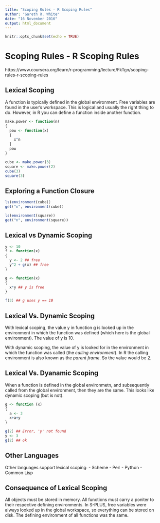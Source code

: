 ```yaml
---
title: "Scoping Rules - R Scoping Rules"
author: "Gareth R. White"
date: "16 November 2016"
output: html_document
---
```


```r
knitr::opts_chunk$set(echo = TRUE)
```

# Scoping Rules - R Scoping Rules
https://www.coursera.org/learn/r-programming/lecture/FkTgn/scoping-rules-r-scoping-rules

## Lexical Scoping
A function is typically defined in the global environment. Free variables are found in the user's workspace.
This is logical and usually the right thing to do.
However, in R you can define a function inside another function.

```r
make.power <- function(n)
{
  pow <- function(x)
  {
    x^n
  }
  pow
}
```

```r
cube <- make.power(3)
square <- make.power(2)
cube(3)
square(3)
```

## Exploring a Function Closure

```r
ls(environment(cube))
get("n", environment(cube))

ls(environment(square))
get("n", environment(square))
```

## Lexical vs Dynamic Scoping
```r
y <- 10
f <- function(x)
{
  y <- 2 ## free
  y^2 + g(x) ## free
}

g <- function(x)
{
  x*y ## y is free
}

f(3) ## g uses y == 10
```

## Lexical Vs. Dynamic Scoping
With lexical scoping, the value y in function g is looked up in the environment in which the function was defined (which here is the global environment).
The value of y is 10.

With dynamic scoping, the value of y is looked for in the environment in which the function was called (the _calling environment_).
In R the calling environment is also known as the _parent frame_.
So the value would be 2.

## Lexical Vs. Dyanamic Scoping
When a function is defined in the global environmetn, and subsequently called from the global environment, then they are the same.
This looks like dynamic scoping (but is not).

```r
g <- function (x)
{
  a <- 3
  x+a+y
}

g(2) ## Error, 'y' not found
y <- 3
g(2) ## ok
```


## Other Languages
Other languages support lexical scoping:
- Scheme
- Perl
- Python
- Common Lisp

## Consequence of Lexical Scoping
All objects must be stored in memory.
All functions must carry a poniter to their respective defining environments.
In S-PLUS, free variables were always looked up in the global workspace, so everything can be stored on disk. The defining environment of all functions was the same.

